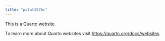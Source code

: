 ```yaml
---
title: "pstat197bc"
---
```


This is a Quarto website.

To learn more about Quarto websites visit <https://quarto.org/docs/websites>.

